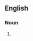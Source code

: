 {{also|cheval glass}}

==English==

===Noun===
{{en-noun|es}}

# {{alternative form of|cheval glass|lang=en}}